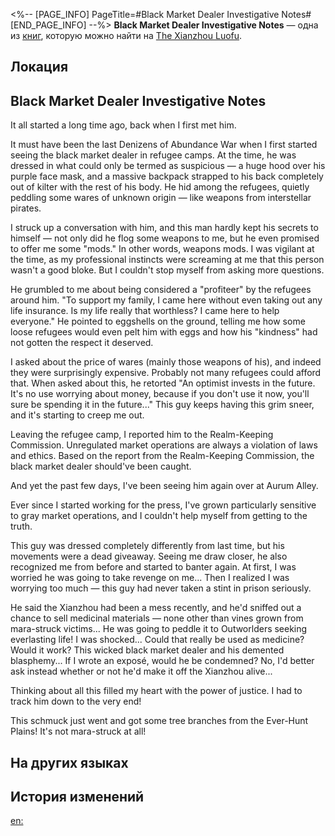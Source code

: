 <%-- [PAGE_INFO]
PageTitle=#Black Market Dealer Investigative Notes#
[END_PAGE_INFO] --%>
{{Дополнить}}
{{Книга Инфобокс
|id           = 241
|partIds      = 190482
|Название     = 
|Изображение  = Иконка Пергамент Сяньчжоу.png
|Мир          = The Xianzhou Luofu
|Томов        = 1
|Автор        = <!--нужно добавить-->
|Описание     = The notes of the undercover journalist who investigated the black market dealers in Aurum Alley.
|Том1         = {{tx}}
|Источник1    = {{tx|Отсутствует источник}}
|Персонажи    = 
|Фракции      = 
}}
'''Black Market Dealer Investigative Notes''' — одна из [[Книги|книг]], которую можно найти на [[The Xianzhou Luofu]].

==Локация==
{{Отметка карты|<!--название карты-->|<!--id отметки-->}}

==Black Market Dealer Investigative Notes==
{{Размер|32|Black Market Dealer Investigative Notes (I)}}

It all started a long time ago, back when I first met him.

It must have been the last Denizens of Abundance War when I first started seeing the black market dealer in refugee camps. At the time, he was dressed in what could only be termed as suspicious &mdash; a huge hood over his purple face mask, and a massive backpack strapped to his back completely out of kilter with the rest of his body. He hid among the refugees, quietly peddling some wares of unknown origin &mdash; like weapons from interstellar pirates.

I struck up a conversation with him, and this man hardly kept his secrets to himself &mdash; not only did he flog some weapons to me, but he even promised to offer me some "mods." In other words, weapons mods. I was vigilant at the time, as my professional instincts were screaming at me that this person wasn't a good bloke. But I couldn't stop myself from asking more questions.

He grumbled to me about being considered a "profiteer" by the refugees around him. "To support my family, I came here without even taking out any life insurance. Is my life really that worthless? I came here to help everyone." He pointed to eggshells on the ground, telling me how some loose refugees would even pelt him with eggs and how his "kindness" had not gotten the respect it deserved.

I asked about the price of wares (mainly those weapons of his), and indeed they were surprisingly expensive. Probably not many refugees could afford that. When asked about this, he retorted "An optimist invests in the future. It's no use worrying about money, because if you don't use it now, you'll sure be spending it in the future..." This guy keeps having this grim sneer, and it's starting to creep me out.

Leaving the refugee camp, I reported him to the Realm-Keeping Commission. Unregulated market operations are always a violation of laws and ethics. Based on the report from the Realm-Keeping Commission, the black market dealer should've been caught.

And yet the past few days, I've been seeing him again over at Aurum Alley.

{{Размер|32|Black Market Dealer Investigative Notes (II)}}

Ever since I started working for the press, I've grown particularly sensitive to gray market operations, and I couldn't help myself from getting to the truth.

This guy was dressed completely differently from last time, but his movements were a dead giveaway. Seeing me draw closer, he also recognized me from before and started to banter again. At first, I was worried he was going to take revenge on me... Then I realized I was worrying too much &mdash; this guy had never taken a stint in prison seriously.

He said the Xianzhou had been a mess recently, and he'd sniffed out a chance to sell medicinal materials &mdash; none other than vines grown from mara-struck victims... He was going to peddle it to Outworlders seeking everlasting life! I was shocked... Could that really be used as medicine? Would it work? This wicked black market dealer and his demented blasphemy... If I wrote an exposé, would he be condemned? No, I'd better ask instead whether or not he'd make it off the Xianzhou alive...

Thinking about all this filled my heart with the power of justice. I had to track him down to the very end!

{{Размер|32|Black Market Dealer Investigative Notes (III)}}

This schmuck just went and got some tree branches from the Ever-Hunt Plains! It's not mara-struck at all!

==На других языках==
{{На других языках
|en   = Black Market Dealer Investigative Notes
|zhs  = 黑市商人调查笔记
|zht  = 黑市商人調查筆記
|ja   = 黒市商人調査筆記
|ko   = 암시장 장사꾼 조사 노트
|es   = Notas de la investigación de comerciantes del mercado negro
|fr   = Notes d'enquête sur le revendeur au marché noir
|ru   = Заметки о торговце с чёрного рынка
|th   = บันทึกการตรวจสอบพ่อค้าตลาดมืด
|vi   = Ghi Chép Điều Tra Thương Nhân Chợ Đen
|de   = Ermittlungsnotizen zum Schwarzmarkthändler
|id   = Catatan Penyelidikan Pedagang Pasar Gelap
|pt   = Notas de Investigação Sobre um Comerciante do Mercado Clandestino
}}

==История изменений==
{{История изменений|3.5}}

[[en:]]